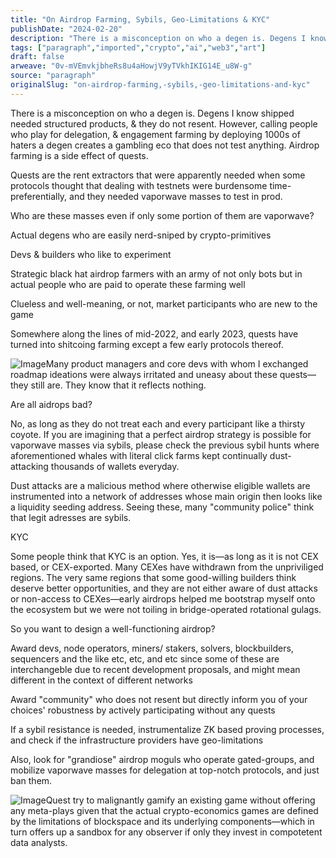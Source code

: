 ```yaml
---
title: "On Airdrop Farming, Sybils, Geo-Limitations & KYC"
publishDate: "2024-02-20"
description: "There is a misconception on who a degen is. Degens I know shipped needed structured products, & they do not resent. However, calling people who play ......"
tags: ["paragraph","imported","crypto","ai","web3","art"]
draft: false
arweave: "0v-mVEmvkjbheRs8u4aHowjV9yTVkhIKIG14E_u8W-g"
source: "paragraph"
originalSlug: "on-airdrop-farming,-sybils,-geo-limitations-and-kyc"
---
```


There is a misconception on who a degen is. Degens I know shipped needed structured products, & they do not resent. However, calling people who play for delegation, & engagement farming by deploying 1000s of haters a degen creates a gambling eco that does not test anything. Airdrop farming is a side effect of quests.

Quests are the rent extractors that were apparently needed when some protocols thought that dealing with testnets were burdensome time-preferentially, and they needed vaporwave masses to test in prod.

Who are these masses even if only some portion of them are vaporwave?

Actual degens who are easily nerd-sniped by crypto-primitives

Devs & builders who like to experiment

Strategic black hat airdrop farmers with an army of not only bots but in actual people who are paid to operate these farming well

Clueless and well-meaning, or not, market participants who are new to the game

Somewhere along the lines of mid-2022, and early 2023, quests have turned into shitcoing farming except a few early protocols thereof. 

![Image](https://paragraph.xyz/editor/callout/information-icon.png)Many product managers and core devs with whom I exchanged roadmap ideations were always irritated and uneasy about these quests—they still are. They know that it reflects nothing. 

Are all aidrops bad?

No, as long as they do not treat each and every participant like a thirsty coyote. If you are imagining that a perfect airdrop strategy is possible for vaporwave masses via sybils, please check the previous sybil hunts where aforementioned whales with literal click farms kept continually dust-attacking thousands of wallets everyday.

Dust attacks are a malicious method where otherwise eligible wallets are instrumented into a network of addresses whose main origin then looks like a liquidity seeding address. Seeing these, many "community police" think that legit adresses are sybils.

KYC

Some people think that KYC is an option. Yes, it is—as long as it is not CEX based, or CEX-exported. Many CEXes have withdrawn from the unpriviliged regions. The very same regions that some good-willing builders think deserve better opportunities, and they are not either aware of dust attacks or non-access to CEXes—early airdrops helped me bootstrap myself onto the ecosystem but we were not toiling in bridge-operated rotational gulags.

So you want to design a well-functioning airdrop?

Award devs, node operators, miners/ stakers, solvers, blockbuilders, sequencers and the like etc, etc, and etc since some of these are interchangeble due to recent development proposals, and might mean different in the context of different networks

Award "community" who does not resent but directly inform you of your choices' robustness by actively participating without any quests

If a sybil resistance is needed, instrumentalize ZK based proving processes, and check if the infrastructure providers have geo-limitations

Also, look for "grandiose" airdrop moguls who operate gated-groups, and mobilize vaporwave masses for delegation at top-notch protocols, and just ban them.

![Image](https://paragraph.xyz/editor/callout/information-icon.png)Quest try to malignantly gamify an existing game without offering any meta-plays given that the actual crypto-economics games are defined by the limitations of blockspace and its underlying components—which in turn offers up a sandbox for any observer if only they invest in compotetent data analysts.